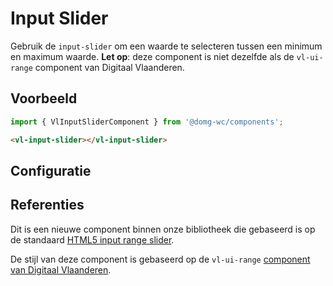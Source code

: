 
# Input Slider

<CustomDocMetaData id="components-input-slider" />

Gebruik de `input-slider` om een waarde te selecteren tussen een minimum en maximum waarde.
**Let op**: deze component is niet dezelfde als de `vl-ui-range` component van Digitaal Vlaanderen.


## Voorbeeld

```js
import { VlInputSliderComponent } from '@domg-wc/components';
```

```html
<vl-input-slider></vl-input-slider>
```

<Canvas of={VlIputSliderStories.InputSliderDefault} />


## Configuratie

<ArgTypes of={VlIputSliderStories.InputSliderDefault} />


## Referenties

Dit is een nieuwe component binnen onze bibliotheek die gebaseerd is op de standaard [HTML5 input range slider](https://developer.mozilla.org/en-US/docs/Web/HTML/Element/input/range).

De stijl van deze component is gebaseerd op de `vl-ui-range` [component van Digitaal Vlaanderen](https://overheid.vlaanderen.be/webuniversum/v3/documentation/forms/vl-ui-range).

